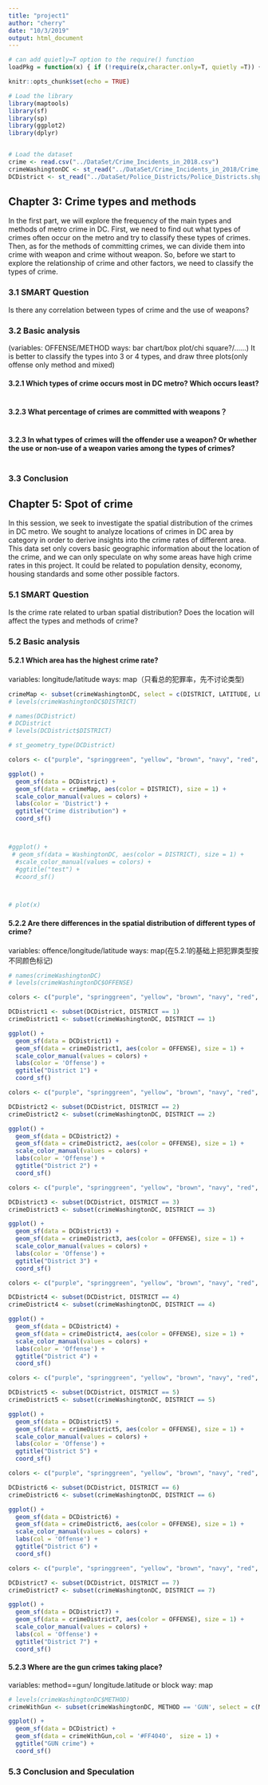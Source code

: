 ```yaml
---
title: "project1"
author: "cherry"
date: "10/3/2019"
output: html_document
---
```


```r
# can add quietly=T option to the require() function
loadPkg = function(x) { if (!require(x,character.only=T, quietly =T)) { install.packages(x,dep=T,repos="http://cran.us.r-project.org"); if(!require(x,character.only=T)) stop("Package not found") } }
```

```r
knitr::opts_chunk$set(echo = TRUE)

# Load the library
library(maptools)
library(sf)
library(sp)
library(ggplot2)
library(dplyr)


# Load the dataset
crime <- read.csv("../DataSet/Crime_Incidents_in_2018.csv")
crimeWashingtonDC <- st_read("../DataSet/Crime_Incidents_in_2018/Crime_Incidents_in_2018.shp")
DCDistrict <- st_read("../DataSet/Police_Districts/Police_Districts.shp")
```


## Chapter 3: Crime types and methods
In the first part, we will explore the frequency of the main types and methods of metro crime in DC. First, we need to find out what types of crimes often occur on the metro and try to classify these types of crimes. Then, as for the methods of committing crimes, we can divide them into crime with weapon and crime without weapon. So, before we start to explore the relationship of crime and other factors, we need to classify the types of crime. 


### 3.1 SMART Question
Is there any correlation between types of crime and the use of weapons?

### 3.2 Basic analysis
 (variables: OFFENSE/METHOD
ways: bar chart/box plot/chi square?/……)
It is better to classify the types into 3 or 4 types, and draw three plots(only offense\ only method\ and mixed)


#### 3.2.1 Which types of crime occurs most in DC metro? Which occurs least?
```r
```

#### 3.2.3 What percentage of crimes are committed with weapons？
```r

```

#### 3.2.3 In what types of crimes will the offender use a weapon? Or whether the use or non-use of a weapon varies among the types of crimes?
```r

```

### 3.3 Conclusion



## Chapter 5: Spot of crime
In this session, we seek to investigate the spatial distribution of the crimes in DC metro. We sought to analyze locations of crimes in DC area by category in order to derive insights into the crime rates of different area. This data set only covers basic geographic information about the location of the crime, and we can only speculate on why some areas have high crime rates in this project. It could be related to population density, economy, housing standards and some other possible factors.

### 5.1 SMART Question
Is the crime rate related to urban spatial distribution? Does the location will affect the types and methods of crime?

### 5.2 Basic analysis

#### 5.2.1 Which area has the highest crime rate?

variables: longitude/latitude
ways: map（只看总的犯罪率，先不讨论类型)


```r

crimeMap <- subset(crimeWashingtonDC, select = c(DISTRICT, LATITUDE, LONGITUDE))
# levels(crimeWashingtonDC$DISTRICT)

# names(DCDistrict)
# DCDistrict
# levels(DCDistrict$DISTRICT)

# st_geometry_type(DCDistrict)

colors <- c("purple", "springgreen", "yellow", "brown", "navy", "red", "blue")

ggplot() +
  geom_sf(data = DCDistrict) +
  geom_sf(data = crimeMap, aes(color = DISTRICT), size = 1) +
  scale_color_manual(values = colors) +
  labs(color = 'District') +
  ggtitle("Crime distribution") + 
  coord_sf()



#ggplot() +
 # geom_sf(data = WashingtonDC, aes(color = DISTRICT), size = 1) +
  #scale_color_manual(values = colors) +
  #ggtitle("test") + 
  #coord_sf()



# plot(x)

```

#### 5.2.2 Are there differences in the spatial distribution of different types of crime?
variables: offence/longitude/latitude
ways: map(在5.2.1的基础上把犯罪类型按不同颜色标记)
```r
# names(crimeWashingtonDC)
# levels(crimeWashingtonDC$OFFENSE)

colors <- c("purple", "springgreen", "yellow", "brown", "navy", "red", "blue", "#7FFFD4", "#8A2BE2")

DCDistrict1 <- subset(DCDistrict, DISTRICT == 1)
crimeDistrict1 <- subset(crimeWashingtonDC, DISTRICT == 1)

ggplot() +
  geom_sf(data = DCDistrict1) +
  geom_sf(data = crimeDistrict1, aes(color = OFFENSE), size = 1) +
  scale_color_manual(values = colors) +
  labs(color = 'Offense') +
  ggtitle("District 1") + 
  coord_sf()
```

```r

colors <- c("purple", "springgreen", "yellow", "brown", "navy", "red", "blue", "#7FFFD4", "#8A2BE2")

DCDistrict2 <- subset(DCDistrict, DISTRICT == 2)
crimeDistrict2 <- subset(crimeWashingtonDC, DISTRICT == 2)

ggplot() +
  geom_sf(data = DCDistrict2) +
  geom_sf(data = crimeDistrict2, aes(color = OFFENSE), size = 1) +
  scale_color_manual(values = colors) +
  labs(color = 'Offense') +
  ggtitle("District 2") + 
  coord_sf()
```

```r

colors <- c("purple", "springgreen", "yellow", "brown", "navy", "red", "blue", "#7FFFD4", "#8A2BE2")

DCDistrict3 <- subset(DCDistrict, DISTRICT == 3)
crimeDistrict3 <- subset(crimeWashingtonDC, DISTRICT == 3)

ggplot() +
  geom_sf(data = DCDistrict3) +
  geom_sf(data = crimeDistrict3, aes(color = OFFENSE), size = 1) +
  scale_color_manual(values = colors) +
  labs(color = 'Offense') +
  ggtitle("District 3") + 
  coord_sf()
```

```r

colors <- c("purple", "springgreen", "yellow", "brown", "navy", "red", "blue", "#7FFFD4", "#8A2BE2")

DCDistrict4 <- subset(DCDistrict, DISTRICT == 4)
crimeDistrict4 <- subset(crimeWashingtonDC, DISTRICT == 4)

ggplot() +
  geom_sf(data = DCDistrict4) +
  geom_sf(data = crimeDistrict4, aes(color = OFFENSE), size = 1) +
  scale_color_manual(values = colors) +
  labs(color = 'Offense') +
  ggtitle("District 4") + 
  coord_sf()
```

```r

colors <- c("purple", "springgreen", "yellow", "brown", "navy", "red", "blue", "#7FFFD4", "#8A2BE2")

DCDistrict5 <- subset(DCDistrict, DISTRICT == 5)
crimeDistrict5 <- subset(crimeWashingtonDC, DISTRICT == 5)

ggplot() +
  geom_sf(data = DCDistrict5) +
  geom_sf(data = crimeDistrict5, aes(color = OFFENSE), size = 1) +
  scale_color_manual(values = colors) +
  labs(color = 'Offense') +
  ggtitle("District 5") + 
  coord_sf()
```

```r

colors <- c("purple", "springgreen", "yellow", "brown", "navy", "red", "blue", "#7FFFD4", "#8A2BE2")

DCDistrict6 <- subset(DCDistrict, DISTRICT == 6)
crimeDistrict6 <- subset(crimeWashingtonDC, DISTRICT == 6)

ggplot() +
  geom_sf(data = DCDistrict6) +
  geom_sf(data = crimeDistrict6, aes(color = OFFENSE), size = 1) +
  scale_color_manual(values = colors) +
  labs(col = 'Offense') +
  ggtitle("District 6") + 
  coord_sf()
```

```r

colors <- c("purple", "springgreen", "yellow", "brown", "navy", "red", "blue", "#7FFFD4", "#8A2BE2")

DCDistrict7 <- subset(DCDistrict, DISTRICT == 7)
crimeDistrict7 <- subset(crimeWashingtonDC, DISTRICT == 7)

ggplot() +
  geom_sf(data = DCDistrict7) +
  geom_sf(data = crimeDistrict7, aes(color = OFFENSE), size = 1) +
  scale_color_manual(values = colors) +
  labs(col = 'Offense') +
  ggtitle("District 7") + 
  coord_sf()
```

#### 5.2.3 Where are the gun crimes taking place?
variables: method==gun/ longitude.latitude or block
way: map

```r
# levels(crimeWashingtonDC$METHOD)
crimeWithGun <- subset(crimeWashingtonDC, METHOD == 'GUN', select = c(METHOD, LATITUDE, LONGITUDE ))

ggplot() +
  geom_sf(data = DCDistrict) +
  geom_sf(data = crimeWithGun,col = '#FF4040',  size = 1) +
  ggtitle("GUN crime") + 
  coord_sf()

```

### 5.3 Conclusion and Speculation